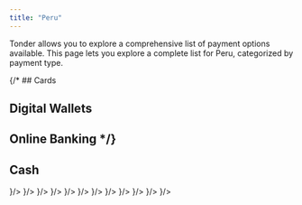```yaml
---
title: "Peru"
---
```


Tonder allows you to explore a comprehensive list of payment options available. This page lets you explore a complete list for Peru, categorized by payment type. 

{/* ## Cards

## Digital Wallets

## Online Banking */}

## Cash

<CardGroup cols={4}>
  <Card title="Pago Efectivo" icon={
    <svg xmlns="http://www.w3.org/2000/svg" width="48" height="32" fill="none"><path d="M0 4a4 4 0 0 1 4-4h40a4 4 0 0 1 4 4v24a4 4 0 0 1-4 4H4a4 4 0 0 1-4-4V4z" fill="#FC0"/><path d="M35.517 15.259a.914.914 0 0 1-.025 1.175c-4.228 4.831-9.79 8.414-15.947 10.231l-1.592.47a2.102 2.102 0 0 1-2.585-1.341 31.104 31.104 0 0 1 .014-19.922 2.12 2.12 0 0 1 2.538-1.374l1.497.392a30.79 30.79 0 0 1 16.1 10.369z" fill="#fff"/><path d="M33.837 15.273a.794.794 0 0 1-.022 1.02c-3.672 4.197-8.502 7.309-13.85 8.887l-1.383.408a1.825 1.825 0 0 1-2.245-1.165 27.014 27.014 0 0 1 .012-17.303 1.841 1.841 0 0 1 2.204-1.192l1.3.34a26.742 26.742 0 0 1 13.983 9.005z" fill="#FC0"/><path fill-rule="evenodd" clip-rule="evenodd" d="m19.689 11.557 1.058-.166 1.06-.166 2.117-.083h.83l.563.014a2.913 2.913 0 0 1 2.842 2.912 4.798 4.798 0 0 1-4.797 4.797h-2.619l-.63 2.791a1 1 0 0 1-.975.78h-.317a1 1 0 0 1-.982-1.188l.93-4.874h3.889l-.229 1.411 3.322-2.906-2.325-2.907-.227 1.246h-3.827l.317-1.66z" fill="#000"/><path fill-rule="evenodd" clip-rule="evenodd" d="M44 1H4a3 3 0 0 0-3 3v24a3 3 0 0 0 3 3h40a3 3 0 0 0 3-3V4a3 3 0 0 0-3-3zM4 0a4 4 0 0 0-4 4v24a4 4 0 0 0 4 4h40a4 4 0 0 0 4-4V4a4 4 0 0 0-4-4H4z" fill="#000" fill-opacity=".1"/></svg>
  }/>
  <Card title="Kasnet" icon={
    <svg xmlns="http://www.w3.org/2000/svg" width="48" height="32" fill="none"><path d="M0 3a3 3 0 0 1 3-3h42a3 3 0 0 1 3 3v26a3 3 0 0 1-3 3H3a3 3 0 0 1-3-3V3z" fill="#213D94"/><path fill-rule="evenodd" clip-rule="evenodd" d="M45 1H3a2 2 0 0 0-2 2v26a2 2 0 0 0 2 2h42a2 2 0 0 0 2-2V3a2 2 0 0 0-2-2zM3 0a3 3 0 0 0-3 3v26a3 3 0 0 0 3 3h42a3 3 0 0 0 3-3V3a3 3 0 0 0-3-3H3z" fill="#fff" fill-opacity=".1"/><path fill-rule="evenodd" clip-rule="evenodd" d="m6.864 13.008-.79 2.331 3.89-2.331h2.62L7.32 16.023l3.527 3.308h-2.68l-2.586-2.534-.862 2.534H3l2.15-6.323h1.72-.006zm12.51 1.88h2.807c.999 0 1.298.32.953 1.332l-.227.663c-.328.969-.763 1.239-1.73 1.239h-2.983c-.996 0-1.297-.323-.956-1.333l.014-.059 1.348-.165-.112.358h3.106l.277-.815h-2.809c-.998 0-1.287-.325-.945-1.332l.181-.534c.329-.967.756-1.242 1.723-1.242h2.737c.932 0 1.298.3.977 1.247l-1.359.19.099-.305H19.62l-.253.748.008.008zm-3.548-1.88 1.19 5.116h-1.561l-.222-1.057H12.36l-.919 1.057H9.924l4.633-5.116h1.269zm-1.1 1.4-1.333 1.5h1.616l-.284-1.5zm11.26-1.4 3.077 3.605c.11.123.213.248.307.384.09-.333.16-.576.205-.72l1.111-3.269h1.568l-2.147 6.323h-1.13l-3.207-3.78a3.096 3.096 0 0 1-.165-.217c-.08.294-.142.505-.187.635l-1.146 3.36h-1.567l2.15-6.324h1.126l.005.003zm12.303 0-.38 1.114h-3.813l-.264.785h2.222l-.38 1.113h-2.221l-.31.905h3.861l-.408 1.2h-5.288l1.739-5.117h5.242zm1.047 5.116 1.345-3.965h-2.213l.39-1.151h5.869l-.393 1.15H42.11l-1.349 3.966h-1.425z" fill="#fff"/></svg>
  }/>
  <Card title="Caja Los Andes" icon={
    <svg xmlns="http://www.w3.org/2000/svg" width="48" height="32" fill="none"><path d="M0 3a3 3 0 0 1 3-3h42a3 3 0 0 1 3 3v26a3 3 0 0 1-3 3H3a3 3 0 0 1-3-3V3z" fill="#1A93CA"/><path fill-rule="evenodd" clip-rule="evenodd" d="M45 1H3a2 2 0 0 0-2 2v26a2 2 0 0 0 2 2h42a2 2 0 0 0 2-2V3a2 2 0 0 0-2-2zM3 0a3 3 0 0 0-3 3v26a3 3 0 0 0 3 3h42a3 3 0 0 0 3-3V3a3 3 0 0 0-3-3H3z" fill="#000" fill-opacity=".1"/><path d="M42.03 23.124v-2.117c0-.04.009-.083-.023-.118-.064-.304-.263-.47-.572-.47h-3.736c-.48 0-.957-.043-1.423-.166-1.12-.295-2.068-.86-2.78-1.79a53.967 53.967 0 0 1-1.514-2.11 364.618 364.618 0 0 1-4.66-6.935c-.131-.201-.302-.306-.549-.305-.89.005-1.78.004-2.67 0a.604.604 0 0 0-.517.264c-2.12 2.836-4.236 5.676-6.425 8.46-.392.499-.76 1.023-1.25 1.434-1.186.995-2.547 1.45-4.09 1.232-2.304-.328-3.879-2.572-3.436-4.855.343-1.764 1.757-3.088 3.553-3.328.28-.037.454-.195.513-.465.032-.034.024-.077.024-.117V9.565c0-.04.008-.084-.026-.117-.064-.295-.274-.46-.573-.447-.277.01-.55.052-.821.106-1.762.348-3.23 1.203-4.36 2.596-1.484 1.833-1.993 3.93-1.529 6.24.348 1.734 1.242 3.155 2.616 4.267a7.274 7.274 0 0 0 4.164 1.632 8.246 8.246 0 0 0 2.51-.215c1.32-.317 2.515-.88 3.549-1.77.549-.472.992-1.039 1.442-1.599 1.784-2.224 3.495-4.504 5.21-6.78.18-.24.342-.494.552-.709.144-.146.271-.141.422-.003.086.079.144.179.206.275 1.423 2.189 2.853 4.373 4.37 6.498.423.593.832 1.2 1.342 1.72 1.552 1.585 3.479 2.35 5.667 2.44 1.405.058 2.813.014 4.22.014.31 0 .507-.165.571-.47.032-.036.022-.079.022-.119z" fill="#fff"/></svg>
  }/>
  <Card title="Caja Paita" icon={
    <svg xmlns="http://www.w3.org/2000/svg" width="48" height="32" fill="none"><path d="M0 3a3 3 0 0 1 3-3h42a3 3 0 0 1 3 3v26a3 3 0 0 1-3 3H3a3 3 0 0 1-3-3V3z" fill="#EFEFEF"/><path fill-rule="evenodd" clip-rule="evenodd" d="M45 1H3a2 2 0 0 0-2 2v26a2 2 0 0 0 2 2h42a2 2 0 0 0 2-2V3a2 2 0 0 0-2-2zM3 0a3 3 0 0 0-3 3v26a3 3 0 0 0 3 3h42a3 3 0 0 0 3-3V3a3 3 0 0 0-3-3H3z" fill="#000" fill-opacity=".1"/><path d="M13.03 11.01v6.793c-.002 1.317-.504 2.398-1.55 3.209a3.654 3.654 0 0 1-2.247.79c-1.372.012-2.744.003-4.116.003-.032 0-.065-.003-.109-.006-.003-.044-.008-.085-.008-.125V14.89a3.89 3.89 0 0 1 3.891-3.885c1.315-.008 2.63-.004 3.945-.004.06 0 .12.006.193.009zm-2.546 7.59h.249c.405.001.536-.109.545-.512.014-.624.022-1.249.007-1.873-.014-.612-.443-1.038-1.028-1.043-.824-.005-1.647-.006-2.47.002a1.042 1.042 0 0 0-1.038 1.056c-.002.54-.01 1.078-.007 1.618 0 .15.019.302.048.45.033.174.145.286.328.302.122.01.245.005.368.01.09.005.124-.03.122-.123-.008-.265-.008-.53-.011-.795v-.282h2.886v1.19zm-1.447-3.63c.374.009.68-.275.69-.642a.662.662 0 0 0-.658-.673.67.67 0 0 0-.687.648c-.009.35.294.658.655.667zm-.02 4.038c.694 0 1.389.002 2.084-.001.062 0 .124-.034.187-.051-.064-.021-.128-.06-.192-.06-1.395-.003-2.789-.002-4.183-.002-.033 0-.068-.005-.098.004-.023.007-.04.032-.06.049.021.02.04.05.065.057.04.01.084.004.127.004h2.07zM28.793 19.194h-1.078c-.003-.067-.009-.126-.009-.186l.001-4.455c0-.453.206-.662.654-.66.662.005 1.325-.005 1.985.023.793.033 1.31.527 1.393 1.32.03.282.021.578-.026.858-.122.734-.604 1.16-1.347 1.198-.462.023-.927.015-1.39.007-.146-.002-.181.041-.18.184.01.52.005 1.04.004 1.56 0 .046-.004.092-.007.15zm.075-3.652c0 .17-.004.34 0 .51.003.158.089.251.244.252.335.003.671.008 1.006-.007.37-.017.597-.25.631-.62.007-.075.005-.151.003-.227-.015-.388-.218-.627-.604-.657-.343-.026-.689-.02-1.034-.016-.153 0-.24.1-.245.255-.005.17-.001.34-.001.51z" fill="#D92128"/><path d="M18.932 15.762c-.317 0-.613.004-.91-.005-.034 0-.081-.067-.096-.112-.21-.623-.584-.813-1.152-.818-.58-.005-1.022.204-1.255.885a2.568 2.568 0 0 0 .045 1.843c.234.573.743.768 1.277.755a2.06 2.06 0 0 0 .324-.034c.316-.058.535-.247.673-.532.104-.213.276-.3.504-.299h.59c-.058.552-.244 1.015-.684 1.349-.351.265-.755.372-1.188.406-.45.035-.89 0-1.31-.162-.719-.276-1.123-.827-1.277-1.563a4.236 4.236 0 0 1 .049-2.004c.226-.83.873-1.387 1.732-1.495.5-.063.992-.044 1.466.13.676.248 1.058.746 1.185 1.447.011.06.016.12.027.21z" fill="#7EA43F"/><path d="M31.869 16.296c.026-.497.386-.96.894-1.105a2.676 2.676 0 0 1 1.792.087c.41.168.623.49.625.94l.001 1.505c.001.465.045.924.167 1.375.007.026.007.055.011.09h-.831l-.045-.162c-.055.024-.11.049-.165.07a2.768 2.768 0 0 1-1.602.131c-.704-.152-1.025-.689-.931-1.44.073-.584.469-.838.973-.97.314-.081.642-.112.96-.178.114-.023.226-.07.328-.126a.257.257 0 0 0 .136-.275.273.273 0 0 0-.195-.237c-.262-.088-.532-.125-.794-.033-.108.038-.188.158-.28.241-.032.029-.064.082-.096.083-.316.006-.632.004-.948.004zm2.327.9c-.188.057-.353.113-.52.158-.169.046-.341.076-.509.123a.803.803 0 0 0-.216.104c-.172.112-.202.287-.187.474a.404.404 0 0 0 .265.37c.368.148.867-.035 1.058-.381.147-.266.102-.55.109-.849zM42.19 19.188h-.84l-.05-.163c-.434.238-.907.26-1.38.25a1.823 1.823 0 0 1-.593-.119c-.524-.199-.757-.607-.724-1.215.034-.619.264-.915.983-1.123.312-.09.641-.115.96-.179.105-.02.209-.062.305-.11a.269.269 0 0 0 .155-.292c-.016-.129-.092-.205-.209-.243-.253-.08-.515-.117-.766-.028-.113.04-.196.163-.292.247-.033.028-.067.078-.1.079-.312.006-.624.003-.935.003-.005-.437.349-.912.816-1.082.481-.175.976-.15 1.47-.06.323.057.629.17.817.457.092.14.172.315.183.479.028.424.023.85.015 1.276-.011.612.018 1.22.185 1.823zm-1.165-1.99c-.032.004-.05.005-.068.01-.276.075-.554.148-.829.23-.12.037-.243.082-.35.146-.173.101-.2.28-.188.459.01.176.09.313.267.382.409.162.955-.072 1.108-.483.089-.24.069-.489.06-.744z" fill="#D92128"/><path d="M22.578 19.213c-.222 0-.425-.006-.628.002-.12.005-.205-.014-.206-.158 0-.03-.02-.06-.031-.087-.19.059-.37.139-.558.168-.415.066-.835.113-1.25 0-.556-.152-.834-.492-.864-1.067-.01-.176.01-.358.046-.532.086-.413.408-.607.768-.717.327-.1.673-.132 1.008-.206.146-.032.289-.087.425-.148a.265.265 0 0 0 .156-.266.279.279 0 0 0-.185-.262c-.28-.112-.57-.148-.856-.041a.546.546 0 0 0-.228.198.255.255 0 0 1-.246.122c-.222-.008-.444 0-.667 0-.046 0-.091-.005-.137-.008.046-.504.409-.943.924-1.075a2.762 2.762 0 0 1 1.711.084c.422.162.635.49.637.942 0 .506-.002 1.012 0 1.518.002.478.041.953.165 1.417.008.03.008.064.015.116h.001zm-1.132-2.088c-.384.103-.756.2-1.126.304a.543.543 0 0 0-.171.097c-.257.194-.215.71.075.834.372.16.95.037 1.152-.43.112-.263.071-.536.07-.805zM24.068 16.212c.06-.573.495-1.028 1.102-1.123.479-.074.962-.069 1.43.085.422.14.758.477.741 1.002a19.5 19.5 0 0 0 .002 1.547c.021.446.095.89.146 1.334.005.046.018.091.03.153-.252 0-.492.003-.73-.004-.032 0-.07-.053-.088-.09-.022-.043-.026-.097-.038-.147-.195.06-.374.14-.56.169-.43.065-.863.124-1.29-.01-.645-.202-.873-.625-.828-1.306.01-.152.047-.31.104-.452.1-.253.318-.409.561-.488.316-.103.649-.156.973-.236.195-.048.393-.094.582-.163.122-.045.189-.155.18-.294-.01-.147-.104-.232-.234-.273a1.366 1.366 0 0 0-.754-.042c-.141.035-.223.131-.302.24-.027.04-.07.093-.108.095-.305.007-.612.003-.92.003zm2.322.898c-.162.053-.302.104-.446.144-.218.06-.44.103-.656.17-.244.074-.354.232-.363.48-.01.235.08.406.282.473.364.122.9.023 1.108-.437.118-.264.072-.543.075-.83z" fill="#7EA43F"/><path d="M38.528 18.402v.818c-.138 0-.269.003-.4-.001-.231-.007-.463-.014-.694-.03-.333-.023-.535-.22-.576-.555a2.478 2.478 0 0 1-.012-.298v-4.3c0-.041.003-.083.006-.157.234.011.466.002.69.04.212.036.36.258.364.484.004.221 0 .442 0 .683h.613c.07.388-.028.764-.604.768-.003.048-.008.098-.008.148v2.086c0 .234.079.311.317.314h.304z" fill="#D92128"/><path d="M23.798 17.818c0 .667.01 1.334-.006 2a2.34 2.34 0 0 1-.125.646c-.067.21-.254.32-.459.362-.234.046-.476.058-.714.082-.117.012-.17-.032-.163-.162.011-.178.007-.359 0-.538-.004-.107.043-.14.14-.147.247-.022.264-.04.302-.281.007-.051.007-.104.007-.156v-4.298c0-.124.062-.186.185-.187h.284c.358.001.548.19.548.552.002.709 0 1.418.001 2.127z" fill="#7EA43F"/><path d="M36.577 19.194h-1.044v-4.115c.233.011.47.003.698.041.208.035.345.264.346.513.002.491 0 .983 0 1.474V19.194zM36.571 14.707h-1.04v-.833c.243.017.489.01.723.058.18.037.289.196.314.382.017.124.003.253.003.393z" fill="#D92128"/><path d="M23.788 14.746c-.23-.03-.442-.05-.65-.086-.294-.053-.412-.28-.297-.57.324.118.556.367.82.57a1.7 1.7 0 0 0-.748-.694c.223-.072.412-.085.585.028.272.178.261.468.29.752z" fill="#7EA43F"/><path d="M7.605 16.648c0-.17-.013-.34.007-.507.007-.06.086-.125.148-.162.047-.028.12-.02.18-.02h2.183c.287 0 .337.05.335.34v.35H7.605z" fill="#D92128"/></svg>
  }/>
  <Card title="Caja Santa" icon={
    <svg xmlns="http://www.w3.org/2000/svg" width="48" height="32" fill="none"><path d="M0 3a3 3 0 0 1 3-3h42a3 3 0 0 1 3 3v26a3 3 0 0 1-3 3H3a3 3 0 0 1-3-3V3z" fill="#005FA1"/><path fill-rule="evenodd" clip-rule="evenodd" d="M45 1H3a2 2 0 0 0-2 2v26a2 2 0 0 0 2 2h42a2 2 0 0 0 2-2V3a2 2 0 0 0-2-2zM3 0a3 3 0 0 0-3 3v26a3 3 0 0 0 3 3h42a3 3 0 0 0 3-3V3a3 3 0 0 0-3-3H3z" fill="#fff" fill-opacity=".1"/><path fill-rule="evenodd" clip-rule="evenodd" d="M4.652 22.595v.655h12.322v-.655H4.652zM12.755 10.946a1.946 1.946 0 1 1-3.893 0 1.946 1.946 0 0 1 3.893 0zM15.025 13.18h-8.43A2.594 2.594 0 0 0 4 15.773v3.89a2.595 2.595 0 0 0 2.595 2.597h.166a1.94 1.94 0 0 1-.49-1.29v-1.617h9.078v1.617c0 .496-.187.946-.49 1.29h.166a2.594 2.594 0 0 0 2.593-2.596v-3.891a2.593 2.593 0 0 0-2.593-2.593zM6.27 17.407v-.652c0-1.074.872-1.946 1.945-1.946h5.189c1.074 0 1.945.872 1.945 1.946v.652H6.269zM41.226 14.162h-1.587l-3 7.139h1.588l.615-1.647h3.106l.655 1.647h1.668l-3.048-7.14h.003zm-1.897 4.198 1.052-2.756 1.083 2.756h-2.136.001zM35.531 14.162v3.816c0 .495.017.774-.056 1.119-.02.09-.078.203-.13.29a1.318 1.318 0 0 1-.656.54c-.155.053-.2.084-.784.084h-1.419l-2.495-5.85h-1.587l-2.456 5.845h-2.954c-.306 0-.564-.008-.748-.062a1.194 1.194 0 0 1-.83-.832 5.394 5.394 0 0 1-.183-1.278c0-.116.003-.415.025-.629.022-.224.05-.4.111-.671.062-.268.13-.533.444-.793.262-.216.536-.288 1.044-.288h2.57v-1.294h-2.933a4.39 4.39 0 0 0-.415.014 2.628 2.628 0 0 0-1.964 1.23c-.108.168-.19.344-.272.565-.08.22-.132.397-.185.642a4.165 4.165 0 0 0-.113.82l-.008.484c.018.584.12 1.048.29 1.536.16.461.443.918.86 1.255.326.265.682.43 1.019.514.336.085.496.08 1.232.08h4.054l.616-1.648h3.107l.655 1.649h3.205c.228 0 .378 0 .521-.018.128-.017.262-.047.387-.084.127-.037.26-.088.438-.188a2.277 2.277 0 0 0 .927-.91c.076-.15.17-.326.234-.594.062-.268.073-.646.073-1.093v-4.254h-1.62l-.004.003zm-7.437 4.2 1.052-2.757.014.04 1.067 2.718h-2.133v-.001z" fill="#fff"/></svg>
  }/>
  <Card title="Caja Sullana" icon={
    <svg xmlns="http://www.w3.org/2000/svg" width="48" height="32" fill="none"><path d="M0 3a3 3 0 0 1 3-3h42a3 3 0 0 1 3 3v26a3 3 0 0 1-3 3H3a3 3 0 0 1-3-3V3z" fill="#EFEFEF"/><path fill-rule="evenodd" clip-rule="evenodd" d="M45 1H3a2 2 0 0 0-2 2v26a2 2 0 0 0 2 2h42a2 2 0 0 0 2-2V3a2 2 0 0 0-2-2zM3 0a3 3 0 0 0-3 3v26a3 3 0 0 0 3 3h42a3 3 0 0 0 3-3V3a3 3 0 0 0-3-3H3z" fill="#000" fill-opacity=".1"/><path d="M33.982 15.906c.82.22 1.475.662 1.885 1.42.253.467.327.958.114 1.464-.127.303-.37.523-.583.761a9.44 9.44 0 0 1-2.607 2.06c-.046.025-.1.04-.13.086-.03.063-.093.083-.148.11-.99.483-2.026.813-3.115.986-.666.107-1.336.152-2.01.174-.996.033-1.98-.051-2.962-.197-.796-.118-1.587-.262-2.35-.526-.12-.04-.12-.042-.13-.12.056-.032.113-.017.169-.003a6.004 6.004 0 0 0 1.837.144 6.28 6.28 0 0 0 3.29-1.177c.067-.047.13-.1.208-.128.398-.118.775-.291 1.15-.465.87-.404 1.702-.877 2.474-1.45 1.104-.82 2.046-1.79 2.758-2.973.039-.064.064-.143.15-.165z" fill="#BC2026"/><path d="M33.982 15.906c-.276.444-.564.879-.895 1.285-.599.735-1.29 1.37-2.053 1.927-1.075.785-2.247 1.386-3.489 1.858-.03.011-.065.016-.097.023.043-.153.19-.211.293-.303a6.198 6.198 0 0 0 1.336-1.685c.157-.287.272-.593.414-.887a13.647 13.647 0 0 0 1.415-2.228c.627-1.244 1.026-2.562 1.278-3.928.08-.436.144-.874.194-1.314.01-.086.003-.173.01-.26.003-.053-.014-.12.067-.136.808-.27 1.828-.097 2.4.596.306.37.394.79.338 1.267-.158 1.343-.545 2.608-1.211 3.787v-.002z" fill="#F3CA24"/><path d="M28.703 25.46c.308 1.032-.32 2.2-1.322 2.47-.34.09-.665.017-.995-.054a10.609 10.609 0 0 1-3.007-1.136c-.06.017-.102-.021-.146-.048a9.977 9.977 0 0 1-1.759-1.354 11.158 11.158 0 0 1-1.493-1.778c-.438-.653-.8-1.35-1.117-2.069a13.428 13.428 0 0 1-.638-1.795c-.014-.05-.04-.1-.01-.153.075-.032.102.031.133.074a6.361 6.361 0 0 0 2.148 1.912.366.366 0 0 1 .105.076c.397.414.834.784 1.281 1.142a12.87 12.87 0 0 0 3.247 1.917c.88.354 1.793.59 2.736.694.186.02.373.045.561.037.096-.005.194 0 .275.064v.001z" fill="#BC2026"/><path d="M18.223 19.51c.064.334.178.655.29.975.463 1.334 1.097 2.576 1.965 3.694a10.065 10.065 0 0 0 2.828 2.514l.073.047c-.225.926-1.14 1.62-2.091 1.575a1.496 1.496 0 0 1-.923-.365c-.63-.54-1.214-1.124-1.711-1.79-.202-.27-.385-.552-.564-.837-.068-.03-.093-.095-.127-.153-.63-1.107-.995-2.3-1.168-3.558a11.583 11.583 0 0 1-.079-2.103c.043-.93.188-1.847.42-2.75.017-.063.022-.135.09-.173.086.062.07.162.079.246.087.88.374 1.69.823 2.447.043.07.115.132.095.23z" fill="#F3CA24"/><path d="M17.234 16.587c-.144.446-.227.906-.305 1.366a12.793 12.793 0 0 0-.176 2.595c.059 1.632.442 3.179 1.249 4.61.03.054.058.11.088.165-.709.714-1.875.864-2.66.344-.3-.2-.492-.473-.608-.813-.201-.59-.382-1.183-.486-1.799a9.33 9.33 0 0 1-.134-1.476c-.043-.048-.033-.108-.033-.165a8.827 8.827 0 0 1 .416-2.71c.503-1.63 1.362-3.06 2.461-4.354.193-.227.386-.455.603-.659.041-.039.076-.107.154-.066.022.072-.018.131-.043.191-.279.654-.455 1.332-.48 2.046a2.18 2.18 0 0 0-.013.636c.003.034.003.068-.033.089zM12.684 16.432c-.837-.228-1.424-.719-1.637-1.583-.122-.493-.003-.94.323-1.33.74-.885 1.584-1.65 2.572-2.251.007-.005.011-.015.017-.022.12-.138.29-.204.446-.286a10.59 10.59 0 0 1 3.693-1.145c.435-.052.871-.074 1.31-.088 1.093-.035 2.171.078 3.243.279.068.013.15.01.18.097-.014.048-.056.048-.093.052a6.313 6.313 0 0 0-2.785 1.036.508.508 0 0 1-.088.05c-.71.201-1.395.47-2.066.778-.875.4-1.696.888-2.46 1.473a9.897 9.897 0 0 0-2.529 2.82c-.03.05-.042.124-.126.12z" fill="#BC2026"/><path d="M12.684 16.432c.16-.244.314-.492.48-.732a9.897 9.897 0 0 1 1.875-2.016c.78-.64 1.63-1.165 2.536-1.604a15.18 15.18 0 0 1 2.21-.859c.018-.005.038-.003.057-.004.015.065-.043.08-.078.105a6.087 6.087 0 0 0-1.861 2.179c-.022.041-.038.09-.091.105-.15.085-.253.221-.365.344-1.201 1.322-2.16 2.794-2.742 4.492a9.334 9.334 0 0 0-.503 3.137c-.337.06-.675.108-1.018.04-.756-.153-1.339-.52-1.588-1.294-.095-.295-.038-.587.018-.882a9.86 9.86 0 0 1 1.04-2.931c.013-.025.02-.054.03-.08zM22.935 5.696c.178-.963 1.068-1.709 2.029-1.696.34.005.646.118.92.323.915.685 1.736 1.46 2.384 2.406.01.015.029.025.043.037.097.05.136.148.189.232a9.89 9.89 0 0 1 1.338 3.317c.152.747.227 1.5.232 2.264.006.88-.052 1.75-.21 2.615-.013.076-.017.153-.048.225-.099.034-.077-.05-.084-.093a6.19 6.19 0 0 0-.227-.95 5.72 5.72 0 0 0-.916-1.768c-.038-.05-.08-.097-.095-.16-.057-.25-.167-.48-.264-.715a13.71 13.71 0 0 0-1.174-2.23 11.356 11.356 0 0 0-1.813-2.16 9.327 9.327 0 0 0-1.925-1.39c-.102-.054-.2-.114-.303-.167-.036-.018-.085-.031-.076-.09z" fill="#EC7D23"/><path d="M22.935 5.696c.254.146.51.287.76.438.862.52 1.614 1.17 2.287 1.918 1.12 1.247 1.914 2.684 2.506 4.24.019.05.041.099.032.154-.136-.032-.186-.161-.264-.251-.454-.52-.998-.925-1.589-1.274-.224-.132-.469-.221-.691-.356-.52-.429-1.053-.84-1.62-1.207-1.332-.866-2.764-1.497-4.33-1.803a8.505 8.505 0 0 0-1.618-.173c-.177 0-.354-.021-.531 0-.059.008-.127.018-.174-.042-.274-.879-.003-1.807.668-2.308.432-.323.91-.36 1.425-.279 1.076.17 2.115.46 3.096.939.012.006.029.003.043.004z" fill="#BC2026"/><path d="M17.703 7.34c.225.024.45-.007.676-.002 1.015.021 1.997.206 2.959.517 1.5.486 2.845 1.254 4.085 2.218.197.152.397.3.575.476-.058.042-.112.006-.163-.014a6.131 6.131 0 0 0-1.62-.385c-.349-.033-.697-.075-1.049-.025-.11.016-.229.036-.338-.02-.239-.097-.494-.115-.744-.155a15.363 15.363 0 0 0-2.137-.185c-2.09-.038-4.065.374-5.884 1.436-.032.019-.06.048-.103.044-.509-.487-.774-1.078-.703-1.786.066-.654.4-1.136 1.026-1.378a10.71 10.71 0 0 1 2.316-.632 10.61 10.61 0 0 1 1.105-.11l-.001.001z" fill="#F3CA24"/><path d="M28.703 25.46c-1.082-.052-2.136-.235-3.16-.6a12.635 12.635 0 0 1-3.072-1.619 15.087 15.087 0 0 1-1.807-1.514c-.037-.036-.084-.065-.099-.12.05-.025.094 0 .136.02a6.88 6.88 0 0 0 1.126.424c.042.012.108.005.115.077.013.064.074.051.113.066.52.19 1.061.3 1.603.405.523.102 1.05.17 1.579.236.444.055.89.09 1.335.097.93.017 1.858-.023 2.781-.174a11.139 11.139 0 0 0 3.252-1.044c.017-.009.037-.011.056-.017.611.72.925 1.657.398 2.558a1.43 1.43 0 0 1-.826.658c-.971.309-1.962.506-2.983.53l-.548.016v.001z" fill="#EC7D23"/><path d="M29.786 15.418c.057-.386.121-.773.17-1.16.034-.276.059-.553.065-.83.011-.452.02-.905 0-1.357-.031-.659-.122-1.311-.27-1.956a9.751 9.751 0 0 0-1.41-3.284c-.014-.02-.02-.043-.03-.065.636-.72 1.727-.962 2.533-.56.353.177.595.45.752.817.279.654.516 1.318.67 2.013.088.403.136.813.19 1.222-.06.166-.033.34-.052.51-.07.634-.189 1.257-.323 1.88a13.502 13.502 0 0 1-1.593 4.087 11.04 11.04 0 0 1-.982 1.418c-.044-.055-.015-.111.002-.164.229-.708.301-1.435.27-2.176-.005-.131-.07-.264.008-.395z" fill="#BC2026"/><path d="m17.238 15.92.001.589a1.455 1.455 0 0 1-.001-.59z" fill="#DE7F87"/><path d="M27.482 18.503V14.33c.039.056.026.12.026.181v3.809c0 .061.014.126-.026.182z" fill="#CD424C"/><path d="M27.505 19.488c-.04-.065-.105-.036-.157-.036h-7.586c-.05 0-.107-.022-.147.03v.458c.032.056.086.03.13.03 2.539.002 5.077.002 7.616 0 .047 0 .108.03.141-.036l.003-.446zM23.556 13.297c.54.002.985-.422.987-.937.001-.528-.435-.944-.99-.944-.545 0-.989.418-.989.934 0 .524.44.945.992.947zM20.069 18.898c.46.013.92.003 1.414.003-.151-.098-.219-.213-.22-.36 0-.303.003-.606.004-.909 1.476 0 2.953 0 4.429-.003.107 0 .14.03.138.138-.006.292-.002.586-.001.878-.014.112-.086.183-.2.256.487 0 .943.007 1.399-.003.231-.005.398-.168.45-.395.019-.037.012-.076.012-.113v-3.946c0-.038.007-.077-.011-.114-.05-.23-.201-.361-.464-.403-.046-.039-.101-.022-.152-.022h-6.638c-.05 0-.107-.018-.152.024-.295.057-.464.231-.465.498-.002 1.328-.002 2.656 0 3.983 0 .255.202.481.457.488zm1.195-3.343c.002-.185.09-.3.254-.355l4.086.001c.136.033.206.125.23.258-.001.255-.006.51 0 .764.002.106-.027.14-.137.14-1.476-.005-2.953-.004-4.43-.004-.001-.268-.007-.537-.003-.804z" fill="#BD2227"/></svg>
  }/>
  <Card title="Caja Trujillo" icon={
    <svg xmlns="http://www.w3.org/2000/svg" width="48" height="32" fill="none"><path d="M0 3a3 3 0 0 1 3-3h42a3 3 0 0 1 3 3v26a3 3 0 0 1-3 3H3a3 3 0 0 1-3-3V3z" fill="#EC2127"/><path fill-rule="evenodd" clip-rule="evenodd" d="M45 1H3a2 2 0 0 0-2 2v26a2 2 0 0 0 2 2h42a2 2 0 0 0 2-2V3a2 2 0 0 0-2-2zM3 0a3 3 0 0 0-3 3v26a3 3 0 0 0 3 3h42a3 3 0 0 0 3-3V3a3 3 0 0 0-3-3H3z" fill="#000" fill-opacity=".1"/><path d="M16.88 23.102c.097-.063.193-.015.29-.044-.126-.047-.271-.043-.347-.133-.108-.128-.251-.17-.39-.229-.184-.077-.374-.142-.56-.212.393-.012.77.074 1.147.146-.181-.136-.424-.14-.607-.295.102-.06.234.033.267-.038.033-.07.089-.136.117-.214a3.15 3.15 0 0 0-.66-.211c-.562-.133-1.137-.18-1.71-.235a26.927 26.927 0 0 0-2.065-.103c-.063-.049-.138-.041-.21-.041H9.786c-.072 0-.147-.007-.211.04a38.67 38.67 0 0 0-2.431.116c-.857.063-1.713.148-2.563.28-.44.068-.88.144-1.31.266-.067.02-.155.025-.172.112-.018.089.046.15.105.205.06.057.139.084.217.104.213.056.428.081.65.067.47-.032.94-.07 1.41-.078 2.256-.04 4.511-.05 6.761.177.654.066 1.307.13 1.955.238.592.099 1.188.167 1.783.243.046.006.215.12.166-.095-.011-.046.056-.043.095-.047.156-.019.28.064.41.126.094.044.176.13.29.105.155-.035.308-.009.472.005-.164-.125-.389-.1-.533-.255zM9.573 11.551a1.275 1.275 0 0 0 1.286-1.268A1.266 1.266 0 0 0 9.592 9c-.73-.007-1.318.558-1.316 1.264a1.287 1.287 0 0 0 1.297 1.287z" fill="#F2BB1C"/><path d="M3.53 20.965c.061.054.137.042.208.042h2.45c.044 0 .097.015.129-.037-.013-.065-.061-.063-.11-.059-.295-.108-.45-.333-.528-.622l.01-1.83c.05-.002.098-.006.147-.006h7.345l.122.002c.092 0 .13.05.13.137l.001.168.002 1.587a.778.778 0 0 1-.522.571c-.047-.003-.1-.014-.107.06.046.046.106.028.159.028.819.002 1.638.001 2.457.001.072 0 .147.007.209-.044a.596.596 0 0 0 .437-.43c.06-.069.043-.152.043-.23l-.001-6.043c0-.086.019-.178-.043-.254a1.347 1.347 0 0 0-.09-.37c-.278-.714-.81-1.106-1.567-1.216-.077-.06-.17-.044-.257-.044-3.049-.001-6.098-.002-9.146-.001-.088 0-.18-.018-.258.043-.103.018-.206.031-.307.056-.689.169-1.247.766-1.348 1.438l-.045.097c-.06.067-.05.15-.05.23l.001 6.11c0 .08-.013.162.052.227l.019.047c.118.16.246.305.458.342zm2.892-6.801c1.984 0 3.969-.002 5.954-.004.129 0 .258-.005.388-.008.341.057.564.247.667.575.002.433.006.866.004 1.3 0 .193-.01.198-.208.204-.04.002-.08 0-.121 0H5.955c-.09 0-.178-.005-.267-.008l-.014-1.397c.087-.36.302-.594.676-.671.024.003.048.009.072.009zM21.452 17.193c-.82.006-1.638.006-2.457.008-.035.01-.053.036-.053.07v.671c0 .035.017.06.051.072l.758.012c.004.104.012.208.012.312.001.793 0 1.586.004 2.379 0 .08-.045.176.049.24v.001c.31.065.619.056.928.004l-.005-.006c.1-.05.051-.141.051-.212.004-.738.002-1.477.003-2.215 0-.168.01-.337.014-.505.21 0 .421 0 .632-.003.166-.003.168-.005.17-.178.003-.16-.005-.32.003-.48.006-.12-.028-.171-.16-.17zM37.537 20.14c-.331.004-.663-.003-.994-.006-.004-.113-.01-.225-.01-.337 0-.787.002-1.574-.003-2.361 0-.078.055-.178-.055-.235h-.961c-.073.063-.053.147-.053.225l.001 3.308c0 .077-.02.161.049.225l.003-.006a.067.067 0 0 0 .012.015c.043.047.105.04.163.04l1.84-.001c.062 0 .133.014.171-.059.001-.216-.005-.432.005-.648.007-.13-.046-.162-.168-.16zM27.602 16.238c.635.182 1.433-.047 1.59-.872l.03-.14c.055-.079.047-.169.047-.256.002-.784.003-1.567.002-2.35 0-.069.023-.148-.059-.194l-.954.002c-.068.04-.06.108-.06.171l.004 2.646c-.1.244-.24.287-.438.137-.081-.061-.13-.16-.184-.185-.183.163-.346.308-.51.451-.075.065-.08.127-.014.204.15.174.319.322.546.386zM34.485 17.42c0-.077.025-.164-.058-.22l-.956.001c-.084.057-.056.144-.056.22-.002 1.104-.002 2.209 0 3.313 0 .076-.024.163.053.223v-.002c.017.015.034.039.052.04.287.021.575.02.862 0 .019 0 .035-.025.052-.04v.003c.072-.052.053-.129.053-.199 0-1.113 0-2.226-.002-3.34zM32.282 17.201l-.952.002c-.078.036-.06.107-.06.168 0 .88.002 1.759.004 2.639-.112.264-.265.302-.475.12-.066-.056-.107-.138-.183-.172-.161.153-.315.307-.476.451-.096.086-.078.154-.003.241.265.312.6.438 1.01.416.578-.032.974-.346 1.103-.9l.041-.163c.063-.066.05-.15.05-.228V17.42c0-.076.023-.163-.06-.22zM29.506 17.202a9.558 9.558 0 0 0-.912.003c-.072.009-.056.067-.056.11l.003 2.247c-.018.07-.032.14-.052.21-.076.264-.244.408-.516.433-.435.041-.706-.153-.752-.586v-2.273c0-.055.006-.115-.058-.146h-.953c-.074.05-.058.128-.058.197 0 .755 0 1.51.003 2.265 0 .135.007.273.095.39.134.446.415.76.867.903.483.153.973.163 1.46.01.594-.185.903-.585.941-1.204.038-.047.043-.104.043-.16l.002-2.283c0-.046.006-.099-.057-.116zM25.624 20.902c-.374-.486-.765-.96-1.134-1.469.428-.13.695-.372.785-.782a.771.771 0 0 0 .003-.595.968.968 0 0 0-.58-.723 1.422 1.422 0 0 0-.588-.135l-1.606.003c-.079.06-.055.145-.055.222a1403.95 1403.95 0 0 0 0 3.31c0 .076-.02.161.051.224v-.005c.021.04.058.054.1.054.263 0 .527-.001.79-.003.034 0 .061-.018.081-.045h-.003c.084-.058.05-.145.05-.22.005-.288 0-.576.005-.864 0-.074-.031-.164.06-.215l.857 1.301c.02.013.04.037.06.037.355.004.711.006 1.067.007.034 0 .066-.01.081-.041.011-.023-.004-.045-.024-.06zm-1.347-2.45a.397.397 0 0 1-.284.38c-.148.051-.3.064-.456.052v-.001c-.036-.214-.013-.43-.016-.644-.004-.253 0-.253.256-.278.36.041.518.195.5.49zM21.859 15.022c-.073.05-.143.102-.218.148-.22.133-.456.211-.715.175-.638-.09-.997-.55-.911-1.187a.98.98 0 0 1 .982-.884c.316.002.585.097.817.305.043.073.093.08.095-.013.006-.333 0-.666-.003-1 0-.017-.027-.035-.041-.052-.921-.45-2.135-.093-2.659.857-.413.75-.392 2.065.847 2.692.576.291 1.163.305 1.761.076.095.005.1-.06.1-.127 0-.31 0-.62-.004-.931 0-.021.026-.092-.051-.06zM22.75 16.231c.255.006.51.002.765.001.056 0 .114 0 .145-.06l.254-.613 1.358-.005c.115.192.165.411.252.615.017.028.04.054.073.054.296.004.59.01.886.004.116-.002.125-.038.062-.183a.214.214 0 0 0-.006-.012c-.065-.164-.132-.327-.196-.492-.375-.982-.753-1.964-1.122-2.948-.047-.124-.099-.181-.24-.174-.25.012-.503.01-.754 0-.129-.004-.181.046-.224.162-.156.421-.324.839-.489 1.257-.288.732-.578 1.463-.867 2.195a.308.308 0 0 0-.024.053c-.048.12-.022.142.127.146zm1.83-2.587h.049l.381 1.135h-.82l.39-1.135zM33.776 16.223c.088-.025.09-.08.028-.14-.19-.495-.383-.989-.572-1.484a291.99 291.99 0 0 1-.76-2.006c-.045-.12-.1-.183-.244-.175a7.175 7.175 0 0 1-.73 0c-.135-.005-.21.03-.249.165-.046.153-.115.3-.174.449-.368.943-.739 1.886-1.101 2.83-.039.101-.14.182-.111.306.004.007.007.02.012.02.335.063.67.09 1.003-.012.138-.188.168-.425.291-.62l1.36.002.253.62c.048.075.128.054.197.055.21.002.42 0 .629 0 .056 0 .115.005.168-.01zm-1.951-2.577.051-.002.385 1.135h-.822l.386-1.133zM40.534 20.154c-.001-.005-.013-.007-.02-.01l-1.15-.012c-.001-.898 0-1.795-.006-2.692 0-.078.054-.177-.052-.236a8.977 8.977 0 0 0-.913 0c-.086.031-.055.106-.056.163-.004.248-.003.497-.002.745l.008 2.837c.006.012.012.02.018.023.049.049.117.035.179.035h1.79c.069 0 .147.02.2-.052h-.003c.096-.266.075-.533.007-.8zM44.856 18.236c-.318-.658-.873-1.01-1.586-1.137a1.087 1.087 0 0 0-.708 0c-.809.105-1.593.724-1.742 1.584a.966.966 0 0 0-.005.645c.118.81.557 1.37 1.34 1.647.388.138.788.157 1.196.082 1.567-.286 1.96-1.88 1.505-2.821zm-1.963 1.908c-.606-.01-1.073-.5-1.064-1.118.008-.569.504-1.018 1.113-1.007.587.01 1.06.481 1.051 1.044a1.077 1.077 0 0 1-1.1 1.08z" fill="#fff"/></svg>
  }/>
  <Card title="Edpyme" icon={
    <svg xmlns="http://www.w3.org/2000/svg" width="48" height="32" fill="none"><path d="M0 3a3 3 0 0 1 3-3h42a3 3 0 0 1 3 3v26a3 3 0 0 1-3 3H3a3 3 0 0 1-3-3V3z" fill="#FFCE28"/><path fill-rule="evenodd" clip-rule="evenodd" d="M45 1H3a2 2 0 0 0-2 2v26a2 2 0 0 0 2 2h42a2 2 0 0 0 2-2V3a2 2 0 0 0-2-2zM3 0a3 3 0 0 0-3 3v26a3 3 0 0 0 3 3h42a3 3 0 0 0 3-3V3a3 3 0 0 0-3-3H3z" fill="#000" fill-opacity=".1"/><path d="M3.946 20.7h13.147c-.263-.43-.51-.833-.759-1.236-.053-.07-.13-.049-.198-.05h-3.014c-.07 0-.145-.017-.205.04a3.418 3.418 0 0 1-4.804 0c-.053-.052-.12-.04-.183-.04H4.87c-.063 0-.131-.014-.178.047-.245.405-.49.81-.747 1.238zM12.053 12.569c-.05-.056-.118-.043-.181-.043h-2.8c-.063 0-.13-.012-.182.043l-.734 1.198h4.648l-.75-1.198zM7.264 17.865c-.024-.138-.077-.176-.208-.173-.317.007-.635.018-.95-.003-.23-.015-.367.054-.477.264-.177.34-.39.662-.603 1.016H7.71c-.22-.366-.38-.719-.446-1.104zM13.783 17.777c-.072.42-.237.807-.467 1.191h2.678c-.255-.415-.488-.794-.719-1.175a.185.185 0 0 0-.175-.1c-.396.003-.793.002-1.189.002-.059 0-.114.002-.128.082zM7.487 15.508c.182.02.31-.035.417-.191.142-.21.34-.371.537-.53.228-.183.493-.308.807-.478h-1.31c-.062 0-.114.013-.148.07l-.676 1.128c.158 0 .267-.011.373 0zM11.853 14.309c.462.248.893.53 1.204.941.176.233.373.274.629.26.156-.009.15-.06.084-.166-.19-.305-.38-.61-.565-.918-.05-.083-.11-.12-.209-.118-.38.005-.762.001-1.143.001zM6.618 17.173h.446c.082.002.134-.02.141-.116.025-.317.093-.625.213-.92.027-.065.02-.099-.066-.113-.411-.067-.55-.007-.766.352-.067.11-.138.22-.2.333-.078.144-.273.321-.214.418.079.131.315.019.446.046zM13.614 16.158c.118.288.182.59.208.9.007.08.04.116.12.116.3-.002.6 0 .947 0-.175-.287-.358-.523-.472-.789-.145-.336-.383-.401-.705-.362-.102.012-.143.023-.098.135zM18.111 22.313l-.687-1.122c-.064-.068-.148-.043-.225-.043H3.876c-.076 0-.16-.025-.225.044L3 22.273c-.008.183.134.08.188.08 4.9.007 9.802.007 14.703.005.074 0 .16.036.219-.045zM9.338 12.048c.736.002 1.472.001 2.208 0 .056 0 .118.015.157-.045l-1.175-1.937c-.042-.067-.079-.103-.134-.009-.38.652-.797 1.283-1.154 1.948.007.073.064.043.098.043z" fill="#A7A5A5"/><path d="M10.504 14.379c1.06.032 1.901.416 2.508 1.24.874 1.187.683 2.79-.433 3.772-1.237 1.088-3.175.994-4.278-.228-.736-.817-.96-1.774-.587-2.816.389-1.084 1.199-1.701 2.321-1.915.17-.033.343-.04.47-.053zm.388 4.373c0 .118-.085.265.111.268.556.01 1.111.006 1.667-.002.04 0 .11-.074.11-.114 0-.055-.056-.158-.083-.156-.305.017-.38-.203-.47-.422-.449-1.084-.904-2.166-1.352-3.25-.05-.12-.109-.178-.25-.179-.143-.001-.183.073-.227.18-.172.418-.35.835-.53 1.268-.644-.091-1.157.102-1.42.722-.254.596-.083 1.112.394 1.562-.077.036-.138.086-.201.09-.219.012-.216.13-.168.29h1.493l-.039-.061c.092-.088.174-.192.278-.26.223-.146.4-.322.515-.586l-.257-.136-.14.183c-.184.253-.442.363-.745.37-.06.001-.174-.065-.171-.075.064-.236.139-.47.219-.701.005-.015.067-.015.102-.015.411 0 .823-.004 1.234.004.057.001.14.047.164.095.099.208.184.422.266.637.06.157.008.252-.17.262-.107.006-.213.016-.33.026zM36.248 14.167c.202-.123.37-.27.567-.336.435-.147.787.113.805.57.012.288.006.577.004.866 0 .136.023.243.193.253.034.001.096.07.09.086-.017.044-.063.106-.1.107-.302.009-.605.01-.908.002-.036-.001-.07-.066-.106-.101.037-.034.072-.092.112-.095.138-.013.187-.088.187-.216-.002-.26.005-.52-.004-.779-.007-.184-.067-.35-.28-.382-.204-.031-.394.06-.425.25-.054.336-.048.683-.053 1.026 0 .032.11.062.164.1.036.024.095.074.087.092-.016.043-.064.103-.1.104-.303.008-.606.009-.909.002-.04-.001-.079-.06-.118-.092.034-.036.068-.103.103-.104.19-.002.201-.121.199-.263-.004-.224 0-.448-.002-.671-.003-.294-.11-.44-.325-.45-.221-.01-.436.188-.45.439a6.39 6.39 0 0 0 .004.757c.003.062.088.122.141.178.042.044.091.08.137.12-.056.03-.111.086-.168.089-.274.009-.549.009-.823-.002-.053-.002-.105-.065-.157-.1.043-.034.085-.096.13-.099.15-.01.175-.1.174-.22 0-.325-.003-.65.002-.974.002-.14-.034-.236-.189-.266-.04-.008-.07-.069-.105-.106.04-.03.076-.08.121-.089.098-.02.2-.023.301-.03.238-.017.372.076.4.28.226-.104.45-.252.694-.304.284-.062.494.108.607.358zM20.936 19.627c-.21 0-.419.007-.627-.005-.053-.004-.101-.07-.151-.106.045-.042.085-.112.137-.122.342-.067.347-.071.213-.395-.122-.297-.347-.445-.674-.445h-.39c-.337 0-.512.176-.512.518 0 .196.114.282.295.309.084.012.222-.009.183.136-.014.052-.134.102-.209.105-.288.012-.577.01-.865 0-.06-.002-.118-.065-.177-.1.048-.047.088-.12.146-.139.205-.064.29-.228.364-.402.352-.838.701-1.677 1.054-2.514.045-.108.062-.238.237-.233.162.005.176.128.218.228.363.864.724 1.73 1.086 2.595.07.169.13.342.364.343.03 0 .09.09.08.115-.018.046-.077.104-.122.107-.216.01-.433.005-.65.005zm-.716-1.322-.474-1.138-.058.01-.474 1.128h1.006zM31.372 17.865c.133-.108.236-.21.355-.285.546-.349 1.108-.054 1.127.591.01.318.005.635.002.953-.001.149.038.248.208.271.047.007.084.086.125.131-.047.034-.094.094-.142.096-.324.008-.649.009-.973-.001-.05-.002-.098-.072-.146-.111.039-.04.075-.11.119-.115.156-.02.206-.104.204-.25-.005-.295-.001-.59-.003-.887-.002-.207-.075-.37-.294-.424-.196-.048-.421.073-.506.283a.985.985 0 0 0-.066.315c-.01.208 0 .418-.007.627-.006.183.01.336.25.341.031.001.088.078.084.116-.003.038-.065.102-.102.103-.368.008-.736.008-1.104 0-.036-.001-.105-.078-.098-.104.012-.047.07-.117.109-.118.222-.005.256-.135.253-.317a33.026 33.026 0 0 1-.001-1.04c.002-.167-.056-.273-.232-.31-.044-.009-.077-.074-.114-.114.045-.035.086-.095.134-.1.2-.022.403-.04.604-.032.06.002.133.08.167.142.035.063.031.148.047.24zM27.571 15.726l-.078-.309a.765.765 0 0 1-.809.324.915.915 0 0 1-.166-.044c-.398-.155-.592-.584-.513-1.127.066-.452.39-.774.806-.804.264-.02.478.079.67.302 0-.331.012-.628-.01-.922-.004-.055-.142-.099-.217-.152-.05-.035-.097-.076-.145-.114.054-.032.105-.086.162-.092.186-.02.375-.013.562-.033.167-.018.212.05.21.206-.005.715-.004 1.43-.001 2.144 0 .182-.049.396.236.428.02.002.058.085.047.1-.029.04-.08.087-.123.09-.202.009-.403.003-.63.003zm-.96-.963c.03.146.04.316.099.466.107.272.418.311.611.094.24-.27.252-.857.024-1.13-.21-.25-.54-.201-.647.107-.05.14-.056.295-.086.463zM29.642 15.474c0 .246-.01.446.008.643.004.051.099.094.15.142.047.043.09.087.135.13-.048.03-.096.082-.146.084-.281.008-.563.004-.844.003-.035 0-.07-.01-.171-.024.066-.083.109-.135.148-.188.053-.071.145-.144.146-.217.013-.585.006-1.17.008-1.754 0-.126-.04-.205-.17-.237-.034-.009-.058-.064-.086-.097.04-.031.076-.08.12-.088.113-.02.23-.02.345-.033.188-.022.369-.039.318.295l.2-.163c.472-.37 1.136-.162 1.264.422.055.251.054.539-.008.788-.15.602-.829.789-1.302.385l-.115-.09zm.878-.68c-.041-.165-.062-.34-.131-.495-.114-.253-.4-.285-.588-.085-.234.249-.227.91.012 1.152.192.196.45.166.567-.085.069-.147.092-.314.14-.488zM44.161 19.328c-.25.244-.524.382-.867.355-.303-.024-.516-.167-.576-.405a.55.55 0 0 1 .316-.647c.272-.125.574-.183.86-.278.097-.033.256.02.264-.159.008-.195.035-.416-.186-.509-.122-.051-.278-.043-.416-.03-.108.01-.154.087-.101.206.072.164.06.322-.119.407-.147.07-.305.057-.413-.08-.121-.156-.087-.322.038-.454.337-.356.77-.367 1.208-.29.43.077.6.301.603.74.003.324 0 .65.002.974 0 .167.036.294.255.229.035-.01.089.042.134.066-.025.044-.039.105-.076.13-.302.202-.62.116-.926-.255zm-.023-.833c-.202.068-.392.11-.56.195-.172.086-.232.262-.186.444.022.082.122.21.176.206.153-.013.335-.046.444-.142.195-.172.162-.424.126-.703zM34.988 19.327c-.244.23-.512.382-.855.357-.315-.022-.544-.173-.594-.41a.58.58 0 0 1 .356-.67c.256-.109.535-.164.804-.244.128-.038.294-.01.284-.24-.011-.293-.073-.435-.295-.48a.785.785 0 0 0-.297.009c-.115.02-.178.082-.114.216.074.154.061.305-.102.393-.153.082-.314.07-.432-.07-.12-.145-.096-.316.026-.433.128-.12.288-.253.448-.277a2.97 2.97 0 0 1 .894.003c.312.05.468.288.475.61.007.346-.001.693.005 1.039.003.166.012.342.27.25.028-.01.106.034.11.06.006.043-.016.112-.05.135-.217.143-.656.196-.844-.13-.02-.037-.05-.068-.09-.118zm-.03-.829c-.201.064-.378.102-.538.177a.367.367 0 0 0-.212.43c.022.094.112.212.198.242.176.063.339-.02.454-.165.151-.192.127-.415.098-.684zM26.164 18.607c-.035.36.097.67.347.765.44.166.707-.098.928-.416.17.033.182.103.1.228-.317.484-1.02.64-1.559.341-.507-.282-.696-.963-.42-1.512a1.117 1.117 0 0 1 1.442-.52c.357.153.623.588.58.98-.005.047-.11.115-.172.117-.338.011-.677.005-1.016.006-.078 0-.155.007-.23.01zm-.05-.237c.274 0 .49.014.704-.008.063-.006.15-.105.165-.175a.593.593 0 0 0-.038-.295.348.348 0 0 0-.337-.256c-.173-.008-.3.065-.358.223-.056.152-.085.314-.136.511zM23.123 19.4c.054.157.02.23-.136.228-.317-.003-.635.003-.952-.006-.052-.002-.1-.069-.15-.105.043-.043.083-.117.131-.123.16-.021.203-.117.203-.255 0-.773-.003-1.546.002-2.318.002-.254-.168-.288-.356-.303-.062-.144-.02-.212.13-.217.21-.007.42-.005.627-.029.173-.02.212.05.21.205-.004.592-.001 1.184-.001 1.776 0 .253.008.506-.002.758-.01.224 0 .42.294.39zM28.059 17.718c-.048-.136-.015-.204.127-.209.172-.005.347-.006.518-.029.179-.024.26.031.24.218-.006.07 0 .143 0 .28.069-.106.102-.162.14-.215.165-.232.384-.347.672-.3.235.04.375.25.32.48-.039.158-.14.255-.31.244-.153-.01-.255-.162-.236-.332.007-.062.018-.123.027-.184l-.053-.039c-.081.079-.182.146-.24.239-.267.428-.259.908-.222 1.385.003.049.129.097.205.129.081.033.228-.047.227.12-.002.181-.154.117-.245.12-.34.007-.68.008-1.018-.003-.068-.002-.134-.067-.2-.103.057-.044.113-.122.175-.127.173-.014.215-.104.212-.258-.005-.346 0-.693-.001-1.04-.002-.294-.032-.328-.338-.376zM23.74 17.776c-.114 0-.188.011-.256-.004-.044-.01-.106-.056-.11-.092-.005-.041.038-.12.072-.128.407-.096.6-.37.669-.761.008-.044.082-.078.125-.116.038.05.102.096.108.15.015.142.019.289.003.431-.023.217.069.285.271.261a.805.805 0 0 1 .28.006c.051.012.09.082.133.126-.043.043-.084.088-.13.126-.014.01-.043.002-.065.002-.324.008-.486.171-.486.49 0 .275-.014.55.01.823.008.09.11.24.173.243.095.004.214-.083.284-.164.054-.062.038-.18.072-.266.02-.049.077-.083.116-.123.032.045.09.09.091.136a.735.735 0 0 1-.886.756c-.279-.058-.464-.28-.472-.594-.009-.346-.003-.693-.004-1.04v-.262h.002zM37.82 17.78h-.663c0 .467-.008.912.009 1.356.002.073.11.194.178.201.085.01.21-.055.262-.128.062-.087.058-.22.1-.325.019-.045.084-.07.128-.105.029.041.08.081.082.124a.74.74 0 0 1-.707.78c-.421.015-.668-.247-.672-.717-.004-.368-.004-.736-.007-1.104 0-.02-.014-.04-.025-.07l-.299-.027c-.04-.11-.055-.197.09-.231.36-.086.532-.34.617-.68.016-.067.089-.12.136-.178.034.066.07.13.101.198.008.018 0 .043.002.064.007.179-.047.406.042.521.071.09.319.052.488.055.185.004.164.111.138.267zM41.314 18.962c.166-.332.312-.613.448-.9.071-.15.034-.26-.143-.314-.053-.015-.088-.086-.132-.131.054-.034.106-.094.162-.097.202-.011.405-.011.606 0 .055.004.107.064.16.098-.033.048-.065.097-.103.14-.084.094-.195.172-.252.279-.257.492-.495.994-.749 1.488-.034.066-.11.14-.176.15-.046.006-.124-.08-.158-.142-.285-.51-.558-1.028-.847-1.536-.06-.104-.175-.174-.262-.264-.03-.032-.078-.083-.07-.11.015-.042.068-.1.107-.1.346-.008.693-.01 1.038.003.044.002.084.1.138.17-.383.087-.394.11-.234.405.146.272.294.543.467.861zM24.797 14.817c-.137 0-.275.009-.412-.002-.191-.015-.222.081-.186.238.048.215.136.399.368.466.236.069.423-.022.587-.184.036-.035.059-.089.1-.113.05-.03.113-.036.17-.053-.006.056.005.123-.022.167-.23.374-.717.524-1.188.375-.424-.134-.684-.522-.66-.983.036-.652.567-1.067 1.207-.945.4.075.699.465.69.882-.001.117-.052.152-.156.151-.166-.002-.332 0-.498 0v.001zm-.639-.212c.244 0 .43.004.615-.003.043-.002.1-.03.124-.064.091-.137-.008-.445-.165-.535-.175-.1-.376-.035-.462.169-.05.121-.068.257-.111.433zM39.504 14.818c-.152 0-.304.005-.455-.002-.153-.007-.19.068-.164.2.044.22.119.422.36.498.251.08.445-.026.624-.196.069-.065.09-.26.244-.135.023.019-.051.2-.117.275-.315.36-.934.413-1.347.128-.39-.268-.52-.829-.298-1.282a.985.985 0 0 1 1.213-.49.863.863 0 0 1 .572.857c-.005.051-.084.132-.135.137-.164.018-.331.007-.497.007v.003zm-.645-.216c.238 0 .437.003.636-.003.034-.002.08-.036.099-.068.089-.16-.024-.464-.196-.542-.181-.082-.37 0-.448.211-.044.117-.057.245-.09.402zM32.088 16.271c.346-.103.543-.519.389-.817-.2-.384-.392-.77-.602-1.15-.055-.099-.159-.171-.237-.258-.026-.028-.066-.076-.057-.096.015-.036.062-.08.097-.082.296-.006.592-.006.887 0 .036.002.07.052.105.079-.03.033-.055.092-.086.095-.21.022-.19.133-.118.271l.414.805c.146-.318.278-.584.385-.86.016-.044-.083-.137-.137-.2-.035-.043-.084-.073-.127-.108.055-.03.11-.08.167-.082.2-.01.402-.004.674-.004-.054.09-.08.148-.119.194-.081.095-.197.17-.251.278-.231.457-.436.927-.669 1.382-.11.216-.247.423-.403.61-.153.182-.376.207-.597.128-.163-.058-.283-.188-.228-.363.028-.087.165-.191.258-.196.19-.011.244.14.235.314 0 .02.013.04.02.06zM39.216 18.422c0 .245.003.49-.001.735-.002.133.031.219.184.236.047.006.086.082.129.125-.05.036-.1.101-.152.103-.317.01-.634.01-.95 0-.054-.001-.106-.063-.158-.098.049-.045.093-.12.148-.13.146-.026.192-.108.192-.24-.001-.375-.002-.75 0-1.124.001-.16-.061-.257-.226-.293-.044-.01-.076-.076-.114-.117.044-.036.086-.099.133-.103.222-.02.446-.035.668-.027.05.001.136.098.14.154.014.258.006.519.006.778h.001zM39.218 16.696a.38.38 0 0 1-.379.367.371.371 0 0 1-.36-.382.357.357 0 0 1 .364-.352.368.368 0 0 1 .375.367z" fill="#27397A"/><path d="M10.892 18.752c.117-.01.224-.021.33-.027.178-.01.23-.105.17-.262a8.625 8.625 0 0 0-.265-.637c-.023-.048-.107-.094-.164-.095-.411-.008-.823-.005-1.234-.004-.036 0-.097 0-.103.015-.08.231-.154.465-.218.701-.003.01.112.076.17.075.304-.006.562-.117.746-.37.042-.057.086-.112.14-.183l.257.136c-.115.264-.293.44-.515.585-.105.069-.186.173-.278.26l.04.062H8.473c-.048-.16-.05-.278.167-.29.064-.003.125-.054.202-.09-.477-.45-.647-.966-.395-1.561.264-.622.776-.814 1.42-.723.182-.432.359-.85.53-1.269.044-.105.085-.18.228-.179.142.002.2.058.25.179.448 1.085.903 2.166 1.352 3.25.09.22.165.44.47.422.027-.002.083.102.083.156 0 .04-.07.114-.11.114-.556.008-1.111.011-1.667.003-.196-.003-.112-.151-.11-.27l-.002.002zM9.73 16.665c-.536-.068-.904.181-.994.664.21 0 .418.004.625-.003.042-.001.103-.031.119-.065.088-.194.166-.393.25-.596zm-1.053.95c.023.3.108.541.354.728l.3-.727h-.654zm1.675-1.657-.204.49c.34.215.551.481.624.852.01.054.088.094.134.14l.047-.043-.601-1.439zm.144 1.36-.414-.57-.073.025-.228.546h.715z" fill="#fff"/><path d="M9.73 16.665c-.084.203-.162.402-.25.596-.016.034-.077.064-.119.065-.207.007-.415.003-.625.003.09-.483.458-.732.994-.664zM8.677 17.616h.654l-.3.727c-.246-.187-.331-.428-.354-.727zM10.352 15.958l.601 1.439-.047.043c-.046-.046-.124-.086-.134-.14-.073-.37-.284-.637-.624-.851l.204-.491zM10.496 17.319h-.715l.228-.546.073-.026.414.572z" fill="#27397A"/></svg>
  }/>
  <Card title="Norandino" icon={
    <svg xmlns="http://www.w3.org/2000/svg" width="48" height="32" fill="none"><path d="M0 3a3 3 0 0 1 3-3h42a3 3 0 0 1 3 3v26a3 3 0 0 1-3 3H3a3 3 0 0 1-3-3V3z" fill="#EFEFEF"/><path fill-rule="evenodd" clip-rule="evenodd" d="M45 1H3a2 2 0 0 0-2 2v26a2 2 0 0 0 2 2h42a2 2 0 0 0 2-2V3a2 2 0 0 0-2-2zM3 0a3 3 0 0 0-3 3v26a3 3 0 0 0 3 3h42a3 3 0 0 0 3-3V3a3 3 0 0 0-3-3H3z" fill="#000" fill-opacity=".1"/><path d="M27.673 13.723c.152-.49.298-.983.458-1.47.548-1.677 1.198-3.311 2.128-4.819.622-1.008 1.352-1.924 2.324-2.624a5.233 5.233 0 0 1 1.47-.748c.184-.06.362-.076.556-.05.797.107 1.494.728 1.64 1.514.114.614-.073 1.167-.438 1.662-.086.116-.209.199-.366.17-.167-.03-.233-.162-.278-.307-.014-.045-.022-.092-.033-.138a2.008 2.008 0 0 1 0-.456c-.001-.248-.055-.478-.228-.667-.122-.132-.2-.142-.356-.058-.508.274-.912.67-1.279 1.106-.806.958-1.404 2.043-1.94 3.169-.824 1.735-1.374 3.563-1.873 5.41-.26.956-.498 1.917-.66 2.895-.05.302-.08.608-.12.912a.153.153 0 0 0 .049.138c.312.32.79.412 1.2.228.087-.038.174-.076.265-.1.082-.024.177-.076.254.002.078.078.03.173 0 .254a3.981 3.981 0 0 1-1.187 1.682c-.54.45-1.002.473-1.666.147-.329-.161-.583-.415-.82-.688-.28-.325-.568-.645-.833-.983-.138-.057-.196-.192-.286-.294-.04-.045-.073-.095-.11-.142a29.283 29.283 0 0 1-.964-1.28 38.327 38.327 0 0 1-1.474-2.234 51.177 51.177 0 0 1-1.212-2.098c-.16-.289-.316-.58-.478-.883 0-.003-.015.014-.015.014.033.07-.015.113-.052.161-.407.755-.573 1.577-.668 2.418-.05.46-.067.922-.092 1.385-.041.782-.025 1.569-.14 2.346-.071.486-.148.972-.332 1.433-.05.122-.065.255-.13.373a.28.28 0 0 1-.23.162c-.156.02-.311.029-.467.02-.125-.005-.183.047-.191.169-.007.09-.033.176-.057.263-.027.098-.088.135-.187.134-.312-.003-.624.005-.936-.004-.086-.016-.098-.076-.086-.149.017-.106.038-.212.064-.317.05-.147-.065-.087-.124-.098-.258.008-.516-.012-.774.016-.014.002-.028 0-.042 0-.179-.016-.22-.092-.113-.236.11-.147.205-.304.32-.446.021-.025.044-.05.054-.082.22-.375.443-.748.636-1.138.42-.844.76-1.722 1.087-2.604.298-.803.59-1.608.968-2.377.317-.647.683-1.265 1.202-1.778.036-.036.081-.07.052-.133-.134-.322-.396-.459-.725-.506-.105-.016-.217-.002-.313-.063-.211-.01-.41.048-.611.1-.11.03-.247.1-.328-.019-.074-.107.029-.215.087-.307.215-.343.53-.586.851-.82a5.07 5.07 0 0 1 .806-.468c.378-.18.767-.217 1.171-.115.023.006.047.004.07.005.049-.02.093-.002.136.017.287.122.553.277.77.505.273.268.423.614.593.945.28.547.565 1.09.856 1.632.45.837.927 1.658 1.449 2.452.241.367.492.728.756 1.08.017.022.032.047.069.063.04-.029.034-.08.044-.122.23-1.01.475-2.015.759-3.01.015-.054.02-.114.07-.151z" fill="#9C3233"/><path d="M17.934 21.353c-.02.12-.038.24-.063.358-.01.052-.023.095.048.103.381.01.762.032 1.143-.015.177-.021.359-.012.538-.004.2.008.37-.015.406-.259.027-.03.063-.04.1-.046 1.057-.148 2.06-.48 3.041-.886a21.8 21.8 0 0 0 2.273-1.093c.05-.027.099-.056.159-.052l.361.445c-.16.026-.276.14-.407.219-.772.465-1.564.894-2.38 1.278-.903.425-1.827.79-2.801 1.02-.8.19-1.605.253-2.416.097-.742-.143-1.404-.436-1.87-1.069-.309-.421-.45-.9-.481-1.414-.075-1.215.274-2.331.81-3.402.628-1.256 1.472-2.358 2.422-3.385.388-.42.793-.822 1.216-1.208.034-.03.061-.069.092-.104.262-.004.515.033.747.166.158.09.263.224.327.392-.026.08-.09.134-.146.189-.55.534-1.036 1.124-1.533 1.706a.95.95 0 0 0-.18.24 17.16 17.16 0 0 0-1.16 1.713c-.494.851-.905 1.736-1.064 2.718-.07.432-.081.866.038 1.293.02.07.042.136.101.183-.097.176-.224.332-.34.495-.043.06-.127.129-.088.19.029.045.133.043.211.036.254-.026.51-.01.764-.01.043.038.113.04.132.106zM28.153 9.174c-.243.074-.468.196-.714.264a4.07 4.07 0 0 1-.653.118c-.478.051-.68-.261-.753-.599-.033-.154-.031-.154-.174-.074a20.717 20.717 0 0 0-2.774 1.9c-.02.017-.032.045-.048.067-.24-.257-.545-.41-.865-.538.457-.366.954-.674 1.453-.98.85-.52 1.732-.983 2.658-1.356 1.051-.424 2.13-.746 3.272-.795.122-.005.246 0 .364.04.231.076.272.192.135.391-.2.29-.443.54-.712.766a5.185 5.185 0 0 1-1.09.723c-.035.018-.08.029-.099.073z" fill="#88A139"/><path d="M35.133 6.457v.456a.85.85 0 0 1 0-.456z" fill="#D89E9F"/><path d="M21.037 15.088c-.017.73.074 1.451.183 2.17.136.902.279 1.803.24 2.72a7.856 7.856 0 0 1-.127 1.137c-.016.082-.047.104-.128.105-.312.004-.623.025-.935.022-.136-.002-.205.031-.204.174 0 .036-.014.073-.022.11-.021.033-.037.068-.031.107.023.16-.096.2-.204.2-.613.009-1.227.005-1.841.003-.016 0-.032-.014-.049-.022l.823-.003c.253 0 .257 0 .299-.239.019-.108-.014-.258.075-.312.084-.05.22-.023.334-.015.129.009.251-.037.38-.03.048.002.058-.034.077-.068.149-.269.214-.568.303-.858.086-.283.127-.577.175-.868.032-.2.067-.4.075-.6.008-.231.035-.46.037-.692.005-.537.038-1.074.059-1.61.025-.644.097-1.285.226-1.916a5.37 5.37 0 0 1 .532-1.482c.005-.01.024-.014.036-.02-.063.33-.17.651-.215.986-.029.218-.06.436-.076.655-.033.114.006.232-.022.346z" fill="#B05446"/><path d="M13.966 23.738c-.274 0-.532-.002-.79.002-.142.002-.321-.059-.412.024-.09.081-.091.26-.129.396-.083.301-.163.603-.245.904a15.122 15.122 0 0 1-.154-1.205c-.007-.085-.024-.124-.121-.123a35.77 35.77 0 0 1-1.106 0c-.094-.001-.118.038-.14.118-.2.756-.406 1.511-.605 2.269-.09.34-.203.675-.264 1.024.015.032.046.028.073.028h1.05c.03 0 .067.008.083-.034l.411-1.522.023.004.149 1.519c.02.046.062.033.098.033.356 0 .712.001 1.068 0 .036 0 .077.012.1-.032l.91-3.405zM35.543 23.857c.026-.096.014-.122-.088-.12-.326.005-.653.005-.979 0-.091-.002-.13.023-.153.115-.104.41-.218.818-.334 1.25-.01-.037-.016-.048-.017-.06-.042-.385-.086-.77-.122-1.155-.011-.114-.045-.157-.17-.153-.336.011-.672.01-1.007.001-.127-.003-.174.034-.207.159-.278 1.057-.566 2.113-.85 3.169-.09.115.002.111.076.111.342.002.684 0 1.026 0 .031 0 .067.008.088-.028l.26-.936c.054-.192.105-.384.157-.575.053.246.072.488.099.729.03.261.033.526.087.784.018.029.048.026.076.026h1.09c.029 0 .058.002.077-.026.007-.013.017-.024.02-.037.29-1.085.58-2.17.873-3.254h-.002zM27.205 23.827c.026-.099-.026-.088-.085-.088-.326 0-.652.004-.978-.003-.104-.003-.147.031-.172.13-.103.406-.213.81-.33 1.248-.016-.086-.03-.14-.036-.193-.038-.357-.08-.713-.11-1.07-.008-.097-.044-.115-.13-.114-.36.003-.719.006-1.077-.002-.103-.002-.139.039-.16.13-.062.246-.13.492-.195.738l-.678 2.54c.018.04.055.032.086.032h1.048c.027 0 .057.003.074-.028l.414-1.515h.028l.134 1.456c-.02.106.06.086.115.086.352.002.703.001 1.054 0 .035 0 .077.014.1-.031l.015-.04c.293-1.092.586-2.185.883-3.276zM32.168 23.85c.021-.077.027-.113-.07-.112-.382.003-.765.002-1.147 0-.07 0-.097.024-.113.091-.039.165-.088.327-.132.49l-.738 2.744c-.064.099-.003.112.077.112h1.154c.028 0 .057.002.075-.027.043-.044.035-.106.05-.16.282-1.046.561-2.093.844-3.139zM23.102 27.062l.16-1.762c.043-.484.084-.969.13-1.453.01-.09-.019-.11-.105-.11-.623.004-1.247.005-1.87 0-.091 0-.124.04-.155.11-.366.828-.737 1.654-1.1 2.484-.12.27-.262.532-.346.817.018.03.048.026.075.026h1.205c.028 0 .058.003.074-.029l.186-.488c.096-.256.096-.254.368-.245.079.002.104.015.09.105-.034.21-.087.416-.094.63.01.008.02.024.031.024l1.273.003c.082 0 .093-.046.078-.112zm-1.345-1.405c-.09-.007-.024-.08-.01-.117.12-.316.246-.63.37-.944l.02.007c-.047.33-.088.66-.147.989-.025.142-.156.072-.233.065zM38.354 23.731c-.037-.007-.074-.017-.111-.017-.568 0-1.135-.01-1.702.003-.426.01-.698.226-.832.628-.064.187-.11.38-.16.572-.144.542-.297 1.083-.425 1.629-.096.406.075.61.494.63l.028.003c.03.029.07.025.106.025h1.407c.038 0 .076.004.108-.024.514-.026.761-.215.914-.71.067-.217.124-.436.182-.655.132-.492.267-.984.39-1.478.087-.354-.04-.536-.399-.606zm-1.05.962-.218.834c-.057.213-.114.427-.175.64-.026.09-.053.182-.157.22-.126.046-.204-.008-.196-.179.038-.14.088-.317.135-.494l.263-.982a.402.402 0 0 1 .074-.167c.057-.065.131-.1.215-.065.09.037.078.117.058.193zM16.677 23.733a14.13 14.13 0 0 0-1.785-.004c-.43.022-.702.267-.815.686-.094.35-.193.7-.284 1.052-.101.397-.24.786-.292 1.195-.036.282.08.438.364.49.332.06.67.008.918.025.351 0 .616.006.88-.001.496-.013.774-.222.909-.7.195-.693.382-1.39.564-2.088.108-.413-.028-.623-.459-.655zm-.983.954c-.019.111-.053.22-.083.328l-.31 1.158c-.026.092-.06.181-.16.218-.117.043-.197-.016-.19-.177l.153-.577c.076-.286.15-.573.23-.859a.795.795 0 0 1 .078-.195c.047-.08.124-.117.218-.087.101.033.076.122.064.192zM30.411 24.27c.044-.228-.046-.386-.262-.471a.932.932 0 0 0-.346-.06c-.714 0-1.428.002-2.142-.003-.102 0-.136.037-.16.128-.077.31-.164.619-.247.929l-.625 2.352c.028.049.075.03.115.03.704 0 1.408 0 2.113-.002.04 0 .086.011.121-.022.416-.024.7-.223.835-.625.079-.233.138-.47.2-.708.132-.516.297-1.023.398-1.547zm-2.215 1.984c.15-.549.299-1.098.442-1.649.033-.128.123-.09.201-.087.086.004.129.053.116.14-.027.192-.09.375-.139.561-.08.3-.157.6-.238.9-.054.197-.12.254-.294.256-.092.015-.114-.025-.088-.12zM20.014 25.985a.362.362 0 0 0 .003-.29c-.02-.19-.148-.291-.336-.367.126-.05.233-.074.32-.138.36-.262.463-.64.458-1.057-.002-.163-.107-.277-.266-.332a1.174 1.174 0 0 0-.389-.063c-.69 0-1.38.003-2.07-.002-.106-.001-.143.033-.17.133-.171.656-.352 1.31-.527 1.966-.116.437-.226.875-.34 1.313.017.032.047.026.074.026h1.174c.028 0 .058.003.074-.028.115-.422.24-.841.341-1.266.039-.162.137-.14.24-.124.129.02.094.117.08.2-.005.032-.014.064-.023.096l-.285 1.091c.016.041.052.033.084.033h1.18c.03 0 .067.008.085-.032.098-.386.228-.765.293-1.16zm-1.385-1.108c.022-.072.042-.145.062-.218.04-.146.096-.18.242-.14.131.037.091.141.077.223-.032.18-.122.256-.292.257-.09.015-.117-.03-.09-.122z" fill="#9C3233"/></svg>
  }/>
  <Card title="Qapaq" icon={
    <svg xmlns="http://www.w3.org/2000/svg" width="48" height="32" fill="none"><path d="M0 3a3 3 0 0 1 3-3h42a3 3 0 0 1 3 3v26a3 3 0 0 1-3 3H3a3 3 0 0 1-3-3V3z" fill="#EFEFEF"/><path fill-rule="evenodd" clip-rule="evenodd" d="M45 1H3a2 2 0 0 0-2 2v26a2 2 0 0 0 2 2h42a2 2 0 0 0 2-2V3a2 2 0 0 0-2-2zM3 0a3 3 0 0 0-3 3v26a3 3 0 0 0 3 3h42a3 3 0 0 0 3-3V3a3 3 0 0 0-3-3H3z" fill="#000" fill-opacity=".1"/><path d="M7.913 11c.24.04.48.067.718.12 1.897.435 3.18 1.824 3.422 3.762.227 1.818-.591 3.652-2.331 4.56a4.83 4.83 0 0 1-.525.23c-.173.066-.353.115-.543.202.507.205 1.012.419 1.524.613.514.197 1.044.324 1.62.324l-.142.398c-.126.36-.257.721-.379 1.083-.03.093-.074.143-.175.119-.311-.076-.637-.116-.932-.234-.633-.254-1.246-.556-1.874-.825-.524-.225-1.066-.4-1.643-.44-.65-.047-1.212.133-1.644.645-.012.013-.025.023-.046.045-.063-.179-.122-.35-.18-.523-.095-.276-.182-.554-.285-.825-.04-.105-.024-.175.06-.236.23-.168.461-.337.694-.504.03-.022.066-.036.113-.06a4.08 4.08 0 0 0-.12-.072c-1.259-.74-1.978-1.836-2.196-3.272L3 15.778v-.706c.01-.068.023-.135.032-.204a4.317 4.317 0 0 1 3.369-3.734c.257-.059.52-.09.78-.134h.732zm-.431 1.809c-.667.01-1.244.24-1.713.716-1.007 1.018-1.014 2.812-.02 3.867 1.012 1.073 2.655 1.015 3.576-.137.556-.697.725-1.5.574-2.37-.21-1.2-1.23-2.073-2.416-2.076h-.001zM39.95 11c.24.04.481.067.718.12 1.806.394 3.187 1.798 3.424 3.718.235 1.9-.635 3.809-2.49 4.68-.285.134-.59.227-.918.35.519.21 1.018.42 1.525.615.514.196 1.045.328 1.618.325-.014.056-.023.1-.037.143-.159.45-.321.9-.475 1.352-.032.095-.082.115-.172.11a3.306 3.306 0 0 1-1.09-.294c-.638-.28-1.267-.574-1.908-.844a4.61 4.61 0 0 0-1.422-.363c-.667-.054-1.24.128-1.68.652-.008.01-.02.016-.04.032l-.366-1.072c-.022-.066-.034-.138-.069-.196-.093-.16-.039-.275.096-.374l.71-.521c-.012-.008-.046-.03-.08-.05-1.273-.742-2.004-1.852-2.201-3.304-.17-1.25.098-2.399.886-3.4.738-.937 1.723-1.452 2.895-1.627L39.22 11h.732-.002zm-.427 1.809c-.706.013-1.307.268-1.784.793-.909 1-.92 2.63-.034 3.692a2.341 2.341 0 0 0 3.653-.029c.567-.709.738-1.524.575-2.407-.22-1.19-1.234-2.048-2.411-2.05h.001zM22.913 17.06v2.753h-1.925v-8.655c.04-.001.08-.005.122-.005h3.423c.83 0 1.546.265 2.104.896.392.443.6.972.677 1.554.09.702.015 1.383-.317 2.017-.484.92-1.265 1.387-2.294 1.433-.543.025-1.088.006-1.633.006h-.157zm.008-4.286v2.644c.488 0 .971.032 1.45-.01.472-.038.791-.333.918-.79.06-.22.084-.463.072-.692-.032-.642-.427-1.07-1.04-1.142-.21-.025-.426-.009-.64-.01h-.76zM20.102 19.82h-.127c-.571 0-1.14-.004-1.712.002-.099 0-.142-.023-.171-.123-.154-.544-.317-1.084-.477-1.626-.011-.04-.026-.081-.04-.128h-.253c-.857 0-1.716.002-2.573-.001-.094 0-.135.026-.161.119-.155.548-.318 1.092-.48 1.637a4.712 4.712 0 0 1-.036.113h-1.97c.02-.065.035-.123.054-.18.947-2.783 1.894-5.565 2.839-8.348.036-.108.086-.137.193-.135.614.004 1.228.004 1.842 0 .097 0 .144.023.177.12.95 2.804 1.905 5.608 2.86 8.411.012.04.022.082.037.137l-.002.001zm-2.98-3.374c-.316-1.174-.625-2.333-.94-3.505h-.157c-.315 1.176-.626 2.339-.94 3.505h2.037zM27.029 19.82l.325-.958c.859-2.523 1.719-5.048 2.574-7.573.035-.102.074-.14.188-.14.614.006 1.227.006 1.842 0 .113 0 .152.04.187.142.95 2.8 1.903 5.598 2.856 8.398.013.036.022.074.036.123-.049.003-.091.007-.132.007-.57 0-1.14-.003-1.711.003-.1 0-.142-.029-.17-.125-.154-.543-.317-1.084-.472-1.627-.028-.096-.068-.128-.17-.126-.9.004-1.803.004-2.703 0-.1 0-.134.035-.159.122-.154.539-.317 1.075-.47 1.614-.028.103-.067.145-.184.144-.604-.008-1.21-.003-1.84-.003l.003-.002zm5.036-3.377c-.014-.06-.023-.11-.038-.158-.31-1.08-.649-2.155-.857-3.263-.016-.083-.06-.091-.128-.088-.066.002-.12-.008-.139.09-.212 1.115-.555 2.198-.863 3.287-.011.04-.02.081-.032.132h2.059-.002z" fill="#000"/></svg>
  }/>
  <Card title="Raiz" icon={
    <svg xmlns="http://www.w3.org/2000/svg" width="48" height="32" fill="none"><path d="M0 3a3 3 0 0 1 3-3h42a3 3 0 0 1 3 3v26a3 3 0 0 1-3 3H3a3 3 0 0 1-3-3V3z" fill="#EFEFEF"/><path fill-rule="evenodd" clip-rule="evenodd" d="M45 1H3a2 2 0 0 0-2 2v26a2 2 0 0 0 2 2h42a2 2 0 0 0 2-2V3a2 2 0 0 0-2-2zM3 0a3 3 0 0 0-3 3v26a3 3 0 0 0 3 3h42a3 3 0 0 0 3-3V3a3 3 0 0 0-3-3H3z" fill="#000" fill-opacity=".1"/><path d="M24.145 13.45c-1.19-2.102-3.288-2.51-5.516-2.655-.376-.024-.496.182-.376.52.194.55.35 1.12.603 1.645.114.24.388.51.641.573 2.311.569 3.041 1.288 3.228 3.562.112 1.362.033 2.739.038 4.11 0 .093-.02.188-.039.28-.372 1.723-1.554 2.243-3.146 1.382-3.415-1.847-5.272-5.617-4.617-9.38.64-3.683 3.64-6.64 7.435-7.326 5.298-.959 10.255 2.464 11.022 7.613.528 3.54-1.27 7.165-4.455 8.975-.57.324-1.174.553-1.853.494-.612-.054-1.053-.395-1.26-.922-.187-.478-.346-1.004-.34-1.507.02-1.541.017-3.095.225-4.618.218-1.598 1.182-2.386 2.832-2.614.462-.064.75-.266.894-.684.187-.536.38-1.072.567-1.61.095-.278.018-.503-.313-.49-1.709.068-3.351.36-4.66 1.538-.35.316-.604.733-.91 1.113z" fill="#CE002D"/><path d="M14.003 16.639c.8 4.847 5.346 8.512 10.518 8.348 4.141-.132 8.707-3.008 9.754-8.048.25 4.757-3.679 9.913-10.04 9.98-5.734.06-10.348-4.378-10.233-10.28h.001z" fill="#F2950C"/></svg>
  }/>
  <Card title="Gmoney" icon=""/>
  <Card title="Gopay" icon=""/>
  <Card title="WU" icon={
    <svg xmlns="http://www.w3.org/2000/svg" width="48" height="32" viewBox="0 0 48 32" fill="none"><path d="M0 3C0 1.34315 1.34315 0 3 0H45C46.6569 0 48 1.34315 48 3V29C48 30.6569 46.6569 32 45 32H3C1.34315 32 0 30.6569 0 29V3Z" fill="black"/><path fill-rule="evenodd" clip-rule="evenodd" d="M45 1H3C1.89543 1 1 1.89543 1 3V29C1 30.1046 1.89543 31 3 31H45C46.1046 31 47 30.1046 47 29V3C47 1.89543 46.1046 1 45 1ZM3 0C1.34315 0 0 1.34315 0 3V29C0 30.6569 1.34315 32 3 32H45C46.6569 32 48 30.6569 48 29V3C48 1.34315 46.6569 0 45 0H3Z" fill="white" fill-opacity="0.1"/><path d="M21.9841 10.005C22.7719 12.4406 23.5488 14.8435 24.3257 17.2461C24.3453 17.2478 24.3645 17.249 24.3841 17.2507C25.0233 14.8486 25.6621 12.4465 26.3056 10.027H28.8781C28.8524 10.1438 28.835 10.245 28.8076 10.3432C27.7766 14.024 26.7448 17.7049 25.713 21.3853C25.6561 21.5888 25.5144 21.6908 25.2878 21.6913C24.7104 21.6918 24.1331 21.6918 23.5558 21.6913C23.2224 21.6913 23.2216 21.6905 23.124 21.3862C22.3859 19.0806 21.6482 16.7749 20.9096 14.4693C20.8748 14.3597 20.8351 14.2518 20.7724 14.0698C20.7135 14.2382 20.6752 14.3407 20.6421 14.4448C19.9062 16.7411 19.1711 19.0374 18.4356 21.3333C18.4208 21.3794 18.4068 21.426 18.3907 21.4712C18.314 21.6854 18.314 21.6892 18.0739 21.6901C17.467 21.6926 16.8596 21.6913 16.2526 21.6909C15.9332 21.6905 15.9315 21.6897 15.8483 21.3946C15.4639 20.0351 15.0814 18.6746 14.6971 17.3151C14.0518 15.0336 13.4056 12.7525 12.7607 10.4706C12.7219 10.3335 12.6927 10.1934 12.6596 10.0562C12.8984 9.99442 14.7899 9.97791 15.2531 10.0329C15.9045 12.4088 16.5602 14.8012 17.216 17.1936C17.2339 17.1948 17.2513 17.1957 17.2692 17.197C17.3105 17.0734 17.3528 16.9498 17.3925 16.8257C18.0866 14.6585 18.7802 12.4913 19.4739 10.3242C19.4857 10.2873 19.5001 10.2509 19.5079 10.2133C19.5397 10.0537 19.6343 9.99823 19.8038 10.0016C20.3014 10.0113 20.7989 10.005 21.2965 10.005C21.5144 10.005 21.7318 10.005 21.9841 10.005Z" fill="#FFDD00"/><path d="M30.3709 10.0181H31.4441C31.452 10.1493 31.465 10.2704 31.4655 10.3915C31.4668 12.6251 31.4646 14.8583 31.4694 17.092C31.4698 17.3324 31.4868 17.5771 31.5365 17.812C31.7313 18.7352 32.3452 19.3015 33.3147 19.4467C33.7683 19.5144 34.2266 19.5127 34.6802 19.4154C35.5987 19.2181 36.1852 18.6188 36.3216 17.7189C36.3547 17.5 36.3708 17.2765 36.3713 17.0552C36.3748 14.841 36.3735 12.6268 36.3735 10.413C36.3735 10.2903 36.3735 10.168 36.3735 10.0257H38.9721C38.9821 10.1248 39.0009 10.2255 39.0004 10.3267C38.9987 12.6666 38.9969 15.0061 38.9904 17.346C38.9887 18.041 38.8453 18.7119 38.5468 19.343C37.8283 20.8604 36.5634 21.666 34.9007 21.9203C33.9861 22.0604 33.0724 22.0249 32.1835 21.7561C30.3064 21.1885 29.2197 19.9373 28.9252 18.0647C28.8267 17.4391 28.8747 16.7927 28.8424 16.1561C28.8176 15.6672 28.8977 15.1991 29.0337 14.7292C29.459 13.2604 29.8651 11.7866 30.279 10.3148C30.3051 10.2226 30.3361 10.1316 30.3709 10.0194V10.0181Z" fill="#FFDD00"/><path d="M8 10.0071H8.74944C8.87973 10.0071 8.90805 10.0998 8.9355 10.1967C9.03049 10.532 9.12765 10.8668 9.22264 11.202C10.1743 14.5637 11.1259 17.9258 12.0766 21.288C12.1102 21.4061 12.1359 21.5263 12.176 21.6888C11.8958 21.6888 11.6596 21.6892 11.423 21.6888C11.2936 21.6888 11.264 21.5957 11.2366 21.4988C11.1603 21.2287 11.0823 20.9591 11.0061 20.689C10.034 17.252 9.06142 13.8158 8.08976 10.3788C8.05882 10.27 8.03617 10.1586 8 10.0071Z" fill="white"/><path d="M10.3268 10.0211H11.2091C12.3032 13.889 13.3982 17.7586 14.4975 21.6452C14.2143 21.7239 13.9577 21.6935 13.7062 21.6761C13.6522 21.6723 13.5838 21.5614 13.5616 21.4882C13.4208 21.0251 13.2906 20.5591 13.159 20.0935C12.2448 16.8617 11.3315 13.63 10.4187 10.3978C10.3878 10.2878 10.3642 10.176 10.3268 10.0211Z" fill="white"/></svg>
  }/>
</CardGroup>
